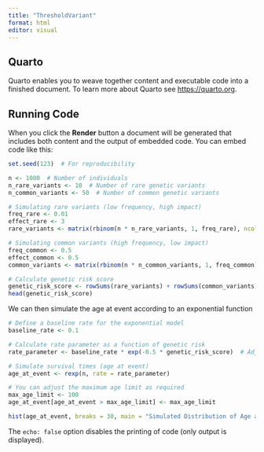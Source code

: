 ```yaml
---
title: "ThresholdVariant"
format: html
editor: visual
---
```


## Quarto

Quarto enables you to weave together content and executable code into a finished document. To learn more about Quarto see <https://quarto.org>.

## Running Code

When you click the **Render** button a document will be generated that includes both content and the output of embedded code. You can embed code like this:

```r
set.seed(123)  # For reproducibility

n <- 1000  # Number of individuals
n_rare_variants <- 10  # Number of rare genetic variants
n_common_variants <- 50  # Number of common genetic variants

# Simulating rare variants (low frequency, high impact)
freq_rare <- 0.01
effect_rare <- 3
rare_variants <- matrix(rbinom(n * n_rare_variants, 1, freq_rare), ncol = n_rare_variants) * effect_rare

# Simulating common variants (high frequency, low impact)
freq_common <- 0.5
effect_common <- 0.5
common_variants <- matrix(rbinom(n * n_common_variants, 1, freq_common), ncol = n_common_variants) * effect_common

# Calculate genetic risk score
genetic_risk_score <- rowSums(rare_variants) + rowSums(common_variants)
head(genetic_risk_score)
```

We can then simulate the age at event according to an exponential function

```r
# Define a baseline rate for the exponential model
baseline_rate <- 0.1

# Calculate rate parameter as a function of genetic risk
rate_parameter <- baseline_rate * exp(-0.5 * genetic_risk_score)  # Adjust the coefficient as needed

# Simulate survival times (age at event)
age_at_event <- rexp(n, rate = rate_parameter)

# You can adjust the maximum age limit as required
max_age_limit <- 100
age_at_event[age_at_event > max_age_limit] <- max_age_limit

hist(age_at_event, breaks = 30, main = "Simulated Distribution of Age at Event", xlab = "Age", ylab = "Frequency")
```

The `echo: false` option disables the printing of code (only output is displayed).
